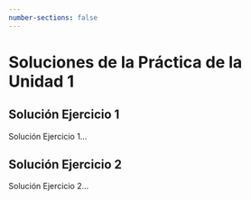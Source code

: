 ```yaml
---
number-sections: false
---
```


```{=latex}
\thispagestyle{primerapagina}
```

# Soluciones de la Práctica de la Unidad 1

## Solución Ejercicio 1

Solución Ejercicio 1...

## Solución Ejercicio 2

Solución Ejercicio 2...
